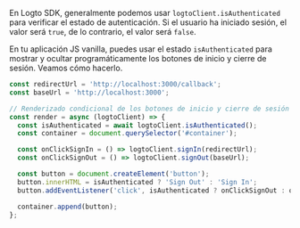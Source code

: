 En Logto SDK, generalmente podemos usar `logtoClient.isAuthenticated` para verificar el estado de autenticación. Si el usuario ha iniciado sesión, el valor será `true`, de lo contrario, el valor será `false`.

En tu aplicación JS vanilla, puedes usar el estado `isAuthenticated` para mostrar y ocultar programáticamente los botones de inicio y cierre de sesión. Veamos cómo hacerlo.

```js
const redirectUrl = 'http://localhost:3000/callback';
const baseUrl = 'http://localhost:3000';

// Renderizado condicional de los botones de inicio y cierre de sesión
const render = async (logtoClient) => {
  const isAuthenticated = await logtoClient.isAuthenticated();
  const container = document.querySelector('#container');

  const onClickSignIn = () => logtoClient.signIn(redirectUrl);
  const onClickSignOut = () => logtoClient.signOut(baseUrl);

  const button = document.createElement('button');
  button.innerHTML = isAuthenticated ? 'Sign Out' : 'Sign In';
  button.addEventListener('click', isAuthenticated ? onClickSignOut : onClickSignIn);

  container.append(button);
};
```
